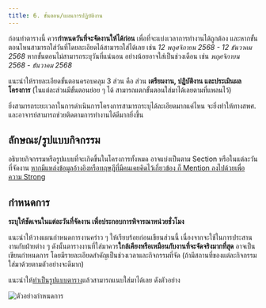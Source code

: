 ```yaml
---
title: 6. ขั้นตอน/แผนการปฏิบัติงาน
---
```


ก่อนทำตารางนี้ ควร**กำหนดวันที่จะจัดงานให้ได้ก่อน** เพื่อที่จะแบ่งเวลาการทำงานได้ถูกต้อง และหากขั้นตอนไหนสามารถใส่วันที่โดยละเอียดได้สามารถใส่ได้เลย เช่น _12 พฤศจิกายน 2568 - 12 ธันวาคม 2568_
หากขั้นตอนไม่สามารถระบุวันที่แน่นอน อย่างน้อยอาจใส่เป็นช่วงเดือน เช่น _พฤศจิกายน 2568 - ธันวาคม 2568_

แนะนำให้รายละเอียดขั้นตอนครอบคลุม 3 ส่วน คือ ส่วน **เตรียมงาน, ปฏิบัติงาน และประเมินผลโครงการ** (ในแต่ละส่วนมีขั้นตอนย่อย ๆ ได้ สามารถแตกขั้นตอนใส่มาได้เลยตามที่แพลนไว้)

<Check>
  ยิ่งสามารถระยะเวลาในการดำเนินการโครงการสามารถระบุได้ละเอียดมากแค่ไหน จะยิ่งทำให้ทางสพศ.
  และอาจารย์สามารถช่วยติดตามการทำงานได้ดีมากยิ่งขึ้น
</Check>

## ลักษณะ/รูปแบบกิจกรรม

อธิบายกิจกรรมหรือรูปแบบที่จะเกิดขึ้นในโครงการทั้งหมด อาจแบ่งเป็นตาม Section หรือในแต่ละวันที่จัดงาน <u>หากมีแหล่งข้อมูลอ้างอิงหรือทฤษฎีที่มีคนเคยคิดไว้เกี่ยวข้อง ก็ Mention ลงไปด้วยเพื่อความ Strong</u>

## กำหนดการ

**ระบุให้ชัดเจนในแต่ละวันที่จัดงาน เพื่อประกอบการพิจารณาหน่วยชั่วโมง**

แนะนำให้วางแผนกำหนดการงานคร่าว ๆ ให้เรียบร้อยก่อนเขียนส่วนนี้ เนื่องจากจะใช้ในการประสานงานกับฝ่ายต่าง ๆ
ดังนั้นตารางงานที่ใส่มาควร**ใกล้เคียงหรือเหมือนกับงานที่จะจัดจริงมากที่สุด** อาจเป็นเขียนกำหนดการ
โดยมีรายละเอียดสำคัญเป็นช่วงเวลาและกิจกรรมที่จัด (ถ้ามีสถานที่ของแต่ละกิจกรรมใส่มาด้วยตามตัวอย่างจะดีมาก)

แนะนำให้<u>ทำเป็นรูปแบบตาราง</u>แล้วสามารถแนบใส่มาได้เลย ดังตัวอย่าง

<Frame caption="ตัวอย่างการเขียนขั้นตอน/แผนการปฏิบัติงาน">
  <img
    src="/images/sop/proj/project_open_plan.webp"
    alt="ตัวอย่างกำหนดการ"
  />
</Frame>

